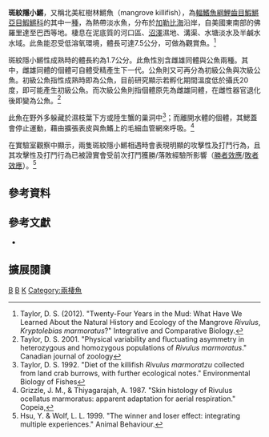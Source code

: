 {{Speciesbox 
| taxon = Kryptolebias marmoratus
| image = K. marmoratus Guadeloupe.jpg
| status = LC
| status_system = IUCN3.1
| authority =  [[Poey|Poey]], 1880
| synonyms = *''Rivulus marmoratus, Poey, 1880''
*''Rivulus heyei, Nichols, 1914''
*''Rivulus marmoratus bonairensis, Hoedeman, 1958''
*''Rivulus bonairensis, Hoedeman, 1958''
*''Rivulus garciai, de la Cruz & Dubitsky, 1976''
}}
'''斑紋隱小鱂'''，又稱北美紅樹林鱂魚（mangrove killifish），為[[輻鰭魚綱|輻鰭魚綱]][[鯉齒目|鯉齒目]][[鰕鱂亞目|鰕鱂亞目]][[鰕鱂科|鰕鱂科]]的其中一[[種|種]]，為熱帶淡水魚，分布於[[加勒比海|加勒比海]]沿岸，自美國東南部的佛羅里達至巴西等地。棲息在泥底質的河口區、[[沼澤|沼澤]]濕地、溝渠、水塘淡水及半鹹水水域。此魚能忍受低溶氧環境，體長可達7.5公分，可做為觀賞魚。<ref>Taylor, D. S. (2012). "Twenty-Four Years in the Mud: What Have We Learned About the Natural History and Ecology of the Mangrove ''Rivulus'', ''Kryptolebias marmoratus''?" Integrative and Comparative Biology.</ref>

斑紋隱小鱂性成熟時的體長約為1.7公分。此魚性別含雌雄同體與公魚兩種。其中，雌雄同體的個體可自體受精產生下一代。公魚則又可再分為初級公魚與次級公魚。初級公魚指性成熟時即為公魚，目前研究顯示若孵化期間溫度低於攝氏20度，即可能產生初級公魚。而次級公魚則指個體原先為雌雄同體，在雌性器官退化後即變為公魚。<ref>Taylor, D. S. 2001. "Physical variability and fluctuating asymmetry in heterozygous and homozygous populations of ''Rivulus marmoratus''." Canadian journal of zoology</ref>

此魚在野外多躲藏於濕枝葉下方或陸生蟹的巢洞中<ref>Taylor, D. S. 1992. "Diet of the killifish ''Rivulus marmoratzu'' collected from land crab burrows, with further ecological notes." Environmental Biology of Fishes</ref>；而離開水體的個體，其鰓蓋會停止運動，藉由擴張表皮與魚鰭上的毛細血管網來呼吸。<ref>Grizzle, J. M., & Thiyagarajah, A. 1987. "Skin histology of Rivulus ocellatus marmoratus: apparent adaptation for aerial respiration." Copeia,</ref>

在實驗室觀察中顯示，兩隻斑紋隱小鱂相遇時會表現明顯的攻擊性及打鬥行為，且其攻擊性及打鬥行為已被證實會受前次打鬥獲勝/落敗經驗所影響（[[勝者效應|勝者效應]]/[[敗者效應|敗者效應]]）。<ref>Hsu, Y. & Wolf, L. L. 1999. "The winner and loser effect: integrating multiple experiences." Animal Behaviour.</ref>

== 參考資料 ==
{{reflist}}

== 參考文獻 ==
*{{FishBase_species|genus=Kryptolebias|species=marmoratus|year=2014|month=8}}

== 擴展閱讀 ==
{{refbegin}}
{{wikispecies-inline|Kryptolebias marmoratus|斑紋隱小鱂}}
{{refend}}
{{Taxonbar|from=Q1766865}}

[[Category:觀賞魚|B]]
[[Category:隱小鱂屬|B]]
[[Category:1880年描述的魚類|K]]
[[Category:兩棲魚|Category:兩棲魚]]